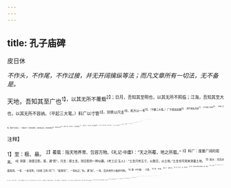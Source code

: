 ```yaml
---
---
---
```

title: 孔子庙碑
---



皮日休

*不作头，不作尾，不作过接，并无开阔擒纵等法；而凡文章所有一切法，无不备是。*

天地，吾知其至广也<sup>1】，以其无所不覆载<sup>2】；日月，吾知其至明也，以其无所不照临；江海，吾知其至大也，以其无所不容纳。（平起三大笔。）料广以寸管<sup>3】，测景以尺圭<sup>4】，航大以一苇<sup>5】。（平翻三大笔。）广不能逃其数<sup>6】；明不能私其质<sup>7】；大不能亡其险<sup>8】。（平接三大笔。看他下文直过。）
伟哉夫子！后天地而生，知天地之始；先天地而没<sup>9】，知天地之终<sup>14】。（应第一笔。）非日非月，光之所被者远<sup>11】；（应第二笔。）不江不海，浸之所及者博<sup>12】。（应第三笔。笔势并不用变，而其中已暗变。）三代礼乐，吾知其损益<sup>13】；百王宪章<sup>14】，吾知其消息<sup>15】。（一样赞法。）君臣以位<sup>16】，父子以亲<sup>17】，家国以肥<sup>18】，鬼神以享<sup>15】。（一样赞法。）道未可诠其有物<sup>4】，释未可证其无生<sup>20】。一以贯之<sup>2】，我先师夫子圣人也<sup>2】。（一样赞法。）
帝之圣者曰尧；王之圣者曰禹；师之圣者曰夫子。（忽然又起一论。下又忽然以韵押。）尧之德有时而息；禹之功有时而穷；夫子之道久而弥芳<sup>20】，远而弥光。用之则昌<sup>2】，舍之则亡<sup>4】。昔否于周，今泰于唐<sup>2】。不然<sup>20】，何被衮而垂裳<sup>2】，冕旒而王者哉<sup>3】！

<sup>注释】

<sup>1】至：极、最。
<sup>2】覆载：指天地养育、包容万物。《礼记·中庸》：“天之所覆，地之所载。”
<sup>3】料广：度量广阔的距离。
<sup>4】测景：测度日影。景，通“影”。尺圭：即土圭。测日影的一种仪器。《考工记·玉人》：“土圭尺有五寸，以致日，以土地。”土圭也可用来测量土地。
<sup>5】航大：河流水面宽阔。一苇：一束苇草。《诗经·卫风·河广》：“谁谓河广，一苇杭之。”杭，通“航”。一苇，后亦用作小船的代称。
<sup>6】数（shǔ暑）：计算。
<sup>7】质：本体。
<sup>8】亡：通“无”。
<sup>9】没：死亡。没，通“殁”。
<sup>10】终：指字宙万物变化的结局。1被：覆盖。
<sup>12】及：到达。
<sup>13】“三代礼乐”二句：三代，夏、商、周。《史记·孔子世家》：“孔子之时，周室微而礼、乐废，《诗》《书》缺。追进三代之礼，序《书》《传》，上纪唐虞之际，下至秦穆，编次其事。······观殷、夏所损益，曰：“后虽百世可知也。以一文一质，周监二代，郁郁乎文哉，吾从周。””损益，增减。14宪章：曲章制度。
<sup>15】消息：盛衰。指循孔子手定之礼乐制度者为盛，反之者则衰。
<sup>16】君臣以位：君臣因而能各守本位。
<sup>17】父子以亲：父子因而能相互亲近。
<sup>18】家国以肥：家庭和国家因而能得以富足、富强。
<sup>19】鬼神以享：鬼神因而能按时得到祭祀。
<sup>20】道：指道家。
<sup>21】释：指佛家。
<sup>22】一以贯之：用一个基本观念把众多事物贯穿起来。《论语·里仁》：“子曰：＂参乎，吾道一以贯之。”曾子曰：“唯。”子出，门人问曰：“何谓也？＇曾子曰：“夫子之道，忠恕而已矣。””
<sup>23】夫子：指孔子。《史记·孔子世家》：“自天子王侯，中国言六艺者，折中于夫子，可谓至圣矣。”
<sup>24】弥：更加。
<sup>25】之：它。指孔子之道。
<sup>26】舍：舍弃、抛开。
<sup>27】“昔否于周＂二句：否、泰，《周易》中二卦名。天地交（相互作用）为“奉”，反之则称“否”。“否”（pǐ匹），不顺利，不得志。周平王元年（公元前770年）至周敬王四十四年（公元前476年）为春秋时期。孔子是春秋末儒家的创始人，他曾带领学生遑遑奔走于列国之途，而在政治上却一直得不到重用，所以说他“昔否于周”。奉，顺利、得志。汉代以后，孔子受到历代统治者的崇敬，唐代开元二十七年（公元739年）曾被追谥为“文宣王”。皮日休为晚唐人，所以说孔子“今泰于唐”。
<sup>28】不然：（假如）不是这样的话。
<sup>29】被衮：穿上衮衣。衮衣，皇帝穿的饰有龙纹的礼服。垂裳：即垂衣拱手，形容天下太平，可无为而治。《周易·系辞》：“黄帝尧舜垂衣裳而天下治。”
<sup>30】冕旋（lú流）：帝王的礼冠。旒，冠冕前后下垂的玉串。《礼记·玉藻》：“天子玉藻，十有二旒。”